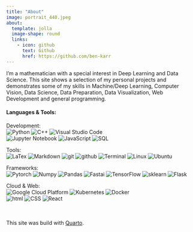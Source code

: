 ```yaml
---
title: "About"
image: portrait_440.jpeg
about:
  template: jolla
  image-shape: round
  links:
    - icon: github
      text: Github
      href: https://github.com/ben-karr
---
```


I'm a mathematician with a special interest in Deep Learning and Data Science. This site shows a selection of my personal projects and demonstrates some of my skills in Machine/Deep Learning, Computer Vision, Data Science, Data Preparation, Data Visualization, Web Development and general programming.

#### Languages & Tools:

::::: {.grid}

::: {.feature .g-col-12 .g-col-sm-6 .card}
Development:<br>
<img title="Python" alt="Python" class="icon" src="https://raw.githubusercontent.com/github/explore/80688e429a7d4ef2fca1e82350fe8e3517d3494d/topics/python/python.png" />
<img title="C++" alt="C++" class="icon" src="https://raw.githubusercontent.com/isocpp/logos/master/cpp_logo.png"/>
<img title="VS Code" alt="Visual Studio Code" class="icon" src="https://raw.githubusercontent.com/github/explore/80688e429a7d4ef2fca1e82350fe8e3517d3494d/topics/visual-studio-code/visual-studio-code.png" />
<br>
<img title="Jupyter Notebooks" alt="Jupyter Notebook" class="icon" src="https://raw.githubusercontent.com/github/explore/80688e429a7d4ef2fca1e82350fe8e3517d3494d/topics/jupyter-notebook/jupyter-notebook.png" />
<img title="Java Script" alt="JavaScript" class="icon" src="https://raw.githubusercontent.com/github/explore/80688e429a7d4ef2fca1e82350fe8e3517d3494d/topics/javascript/javascript.png" />
<img title="SQL" alt="SQL" class="icon" src="https://avatars.githubusercontent.com/u/177543?s=200&v=4" />
:::

::: {.feature .g-col-12 .g-col-sm-6 .card}
Tools:<br>
<img title="LaTex" alt="LaTex" class="icon" src="https://raw.githubusercontent.com/github/explore/80688e429a7d4ef2fca1e82350fe8e3517d3494d/topics/latex/latex.png" />
<img title="Markdown" alt="Markdown" class="icon" src="https://upload.wikimedia.org/wikipedia/commons/thumb/4/48/Markdown-mark.svg/208px-Markdown-mark.svg.png" />
<img title="git"  alt="git" class="icon" src="https://upload.wikimedia.org/wikipedia/commons/thumb/e/e0/Git-logo.svg/512px-Git-logo.svg.png" />
<img title="github" alt="github" class="icon" src="https://raw.githubusercontent.com/github/explore/80688e429a7d4ef2fca1e82350fe8e3517d3494d/topics/github-api/github-api.png" />
<img  title="Terminal" alt="Terminal" class="icon" src="https://raw.githubusercontent.com/github/explore/80688e429a7d4ef2fca1e82350fe8e3517d3494d/topics/terminal/terminal.png" />
<img  title="Linux" alt="Linux" class="icon" src="https://upload.wikimedia.org/wikipedia/commons/thumb/3/35/Tux.svg/506px-Tux.svg.png" />
<img  title="Ubuntu" alt="Ubuntu" class="icon" src="https://raw.githubusercontent.com/github/explore/80688e429a7d4ef2fca1e82350fe8e3517d3494d/topics/ubuntu/ubuntu.png" />
:::

::: {.feature .g-col-12 .g-col-sm-6 .card}
Frameworks:<br>
<img title="Pytorch" alt="Pytorch" class="icon" src="https://upload.wikimedia.org/wikipedia/commons/thumb/1/10/PyTorch_logo_icon.svg/198px-PyTorch_logo_icon.svg.png"/>
<img title="Numpy" alt="Numpy" class="icon" src="https://numpy.org/images/logo.svg"/>
<img title="Pandas" alt="Pandas" class="icon" src=" https://pandas.pydata.org/static/img/pandas_mark.svg"/>
<img title="Fastai" alt="Fastai" class="icon" src="https://raw.githubusercontent.com/fastai/logos/main/fastai_small.png"/>
<img title="TensorFlow" alt="TensorFlow" class="icon" src="https://raw.githubusercontent.com/github/explore/80688e429a7d4ef2fca1e82350fe8e3517d3494d/topics/tensorflow/tensorflow.png"/>
<img title="scikit-learn" alt="sklearn" class="icon" src="https://upload.wikimedia.org/wikipedia/commons/thumb/0/05/Scikit_learn_logo_small.svg/260px-Scikit_learn_logo_small.svg.png"/>
<img title="Flask" alt="Flask" class="icon" src="https://raw.githubusercontent.com/github/explore/80688e429a7d4ef2fca1e82350fe8e3517d3494d/topics/flask/flask.png" />
:::

::: {.feature .g-col-12 .g-col-sm-6 .card}
Cloud & Web:<br>
<img title="Google Cloud Platform" alt="Google Cloud Platform" class="icon" src="https://upload.wikimedia.org/wikipedia/commons/thumb/0/01/Google-cloud-platform.svg/240px-Google-cloud-platform.svg.png"/>
<img title="Kubernetes" alt="Kubernetes" class="icon" src="https://upload.wikimedia.org/wikipedia/commons/thumb/3/39/Kubernetes_logo_without_workmark.svg/247px-Kubernetes_logo_without_workmark.svg.png" />
<img title="Docker" alt="Docker" class="icon" src="https://raw.githubusercontent.com/github/explore/80688e429a7d4ef2fca1e82350fe8e3517d3494d/topics/docker/docker.png" />
<br>
<img title="html" alt="html" class="icon" src="https://raw.githubusercontent.com/github/explore/80688e429a7d4ef2fca1e82350fe8e3517d3494d/topics/html/html.png" />
<img title="CSS" alt="CSS" class="icon" src="https://raw.githubusercontent.com/github/explore/80688e429a7d4ef2fca1e82350fe8e3517d3494d/topics/css/css.png" />
<img title="React" alt="React" class="icon" src="https://upload.wikimedia.org/wikipedia/commons/thumb/a/a7/React-icon.svg/270px-React-icon.svg.png" />
:::

:::::
 <br/>
 <br/>
This site was build with [Quarto](https://quarto.org).